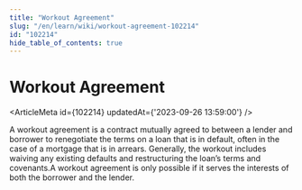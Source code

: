```yaml
---
title: "Workout Agreement"
slug: "/en/learn/wiki/workout-agreement-102214"
id: "102214"
hide_table_of_contents: true
---
```



# Workout Agreement

<ArticleMeta id={102214} updatedAt={'2023-09-26 13:59:00'} />
<div className='border-solid border-b border-t-0 my-4 border-[var(--ifm-color-gray-300)]' />

A workout agreement is a contract mutually agreed to between a lender and borrower to renegotiate the terms on a loan that is in default, often in the case of a mortgage that is in arrears. Generally, the workout includes waiving any existing defaults and restructuring the loan’s terms and covenants.A workout agreement is only possible if it serves the interests of both the borrower and the lender.

